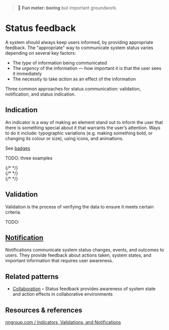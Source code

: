 
<Meta title="Patterns/Communication/Status feedback" />

> 🥱 **Fun meter: boring** but important groundwork.

# Status feedback

A system should always keep users informed, by providing appropriate feedback. The "appropriate" way to communicate system status varies depending on several key factors:

- The *type* of information being communicated
- The *urgency* of the information — how important it is that the user sees it immediately
- The necessity to take *action* as an effect of the information

Three common approaches for status communication: validation, notification, and status indication.

## Indication

An indicator is a way of making an element stand out to inform the user that there is something special about it that warrants the user’s attention. Ways to do it include: typographic variations (e.g. making something bold, or changing its colour or size), using icons, and animations.

See [badges](../?path=/docs/primitives-badge--docs)

TODO: three examples

<div className="flex">
  <div>
    {/*  */}
  </div>
  <div>
    {/*  */}
  </div>
  <div>
    {/*  */}
  </div>
</div>

## Validation

Validation is the process of verifying the data to ensure it meets certain criteria.

TODO:

## [Notification](../?path=/docs/patterns-communication-notification--docs)

Notifications communicate system status changes, events, and outcomes to users. They provide feedback about actions taken, system states, and important information that requires user awareness.

## Related patterns

- [Collaboration](../?path=/docs/patterns-interaction-collaboration--docs) – Status feedback provides awareness of system state and action effects in collaborative environments

## Resources & references

[nngroup.com / Indicators, Validations, and Notifications](https://www.nngroup.com/articles/indicators-validations-notifications/)